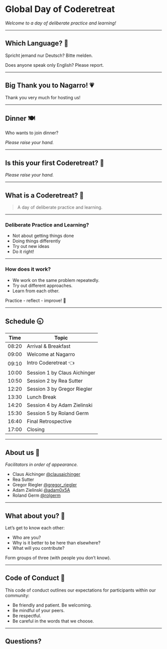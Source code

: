 # Global Day of Coderetreat

*Welcome to a day of deliberate practice and learning!*

---

## Which Language? 💬

Spricht jemand nur Deutsch? Bitte melden.

Does anyone speak only English? Please report.

---

## Big Thank you to Nagarro! 💗

Thank you very much for hosting us!

---

## Dinner 🍽️

Who wants to join dinner?

*Please raise your hand.*

---

## Is this your first Coderetreat? 🥇

*Please raise your hand.*

---

## What is a Coderetreat? 🤔

> A day of deliberate practice and learning.

---

### Deliberate Practice and Learning?

- Not about getting things done
- Doing things differently
- Try out new ideas
- Do it right!

---

### How does it work?

- We work on the same problem repeatedly.
- Try out different approaches.
- Learn from each other.

Practice - reflect - improve! 🥳

---

## Schedule 🕤 {.smaller}

| Time  | Topic  |
|-------|--------|
| 08:20 | Arrival & Breakfast |
| 09:00 | Welcome at Nagarro |
| 09:10 | Intro Coderetreat 👈 |
| 10:00 | Session 1 by Claus Aichinger |
| 10:50 | Session 2 by Rea Sutter | 
| 12:20 | Session 3 by Gregor Riegler |
| 13:30 | Lunch Break |
| 14:20 | Session 4 by Adam Zielinski |
| 15:30 | Session 5 by Roland Germ |
| 16:40 | Final Retrospective
| 17:00 | Closing |

---

## About us 👋

*Facilitators in order of appearance.*

* Claus Aichinger [@clausaichinger](https://twitter.com/ClausAichinger)  
* Rea Sutter  
* Gregor Riegler [@gregor_riegler](https://twitter.com/gregor_riegler)  
* Adam Zielinski [@adam0x5A](https://twitter.com/adam0x5A)  
* Roland Germ [@rolgerm](https://twitter.com/rolgerm)  

---

## What about you? 💐

Let's get to know each other:

* Who are you?
* Why is it better to be here than elsewhere?
* What will you contribute?

Form groups of three (with people you don't know).

---

## Code of Conduct 🤝

This code of conduct outlines our expectations for participants within our community:

* Be friendly and patient. Be welcoming.
* Be mindful of your peers.
* Be respectful.
* Be careful in the words that we choose.

---

## Questions?
